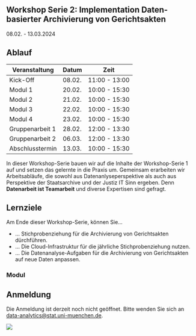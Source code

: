 ## Workshop Serie 2: Implementation Daten-basierter Archivierung von Gerichtsakten {.unnumbered}

08.02. - 13.03.2024


## Ablauf

| Veranstaltung      | Datum      | Zeit        |
|--------------------|------------|-------------|
| Kick-Off           | 08.02.     | 11:00 - 13:00|
| Modul 1            | 20.02.     | 10:00 - 15:30|
| Modul 2            | 21.02.     | 10:00 - 15:30|
| Modul 3            | 22.02.     | 10:00 - 15:30|
| Modul 4            | 23.02.     | 10:00 - 15:30|
| Gruppenarbeit 1    | 28.02.     | 12:00 - 13:30|
| Gruppenarbeit 2    | 06.03.     | 12:00 - 13:30|
| Abschlusstermin    | 13.03.     | 10:00 - 15:30|



In dieser Workshop-Serie bauen wir auf die Inhalte der Workshop-Serie 1 auf
und setzen das gelernte in die Praxis um. Gemeinsam erarbeiten wir Arbeitsabläufe,
die sowohl aus Datenanlyseperspektive als auch aus Perspektive der Staatsarchive
und der Justiz IT Sinn ergeben. 
Denn **Datenarbeit ist Teamarbeit** und diverse Expertisen sind gefragt.


::: {.callout-tip}
## Lernziele
Am Ende dieser Workshop-Serie, können Sie...

* ... Stichprobenziehung für die Archivierung von Gerichtsakten dürchführen.
* ... Die Cloud-Infrastruktur für die jährliche Stichprobenziehung nutzen.
* ... Die Datenanalyse-Aufgaben für die Archivierung von Gerichtsakten auf neue Daten anpassen.

:::

### Modul


## Anmeldung
Die Anmeldung ist derzeit noch nicht geöffnet. 
Bitte wenden Sie sich an [data-analytics@stat.uni-muenchen.de](mailto:data-analytics@stat.uni-muenchen.de).

![](icons/Logos.png) 

